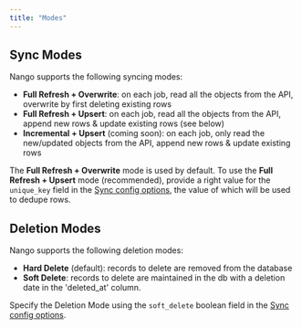 ```yaml
---
title: "Modes"
---
```


## Sync Modes[](#sync-modes "Direct link to Sync Modes")

Nango supports the following syncing modes:

- **Full Refresh + Overwrite**: on each job, read all the objects from the API,
  overwrite by first deleting existing rows
- **Full Refresh + Upsert**: on each job, read all the objects from the API,
  append new rows & update existing rows (see below)
- **Incremental + Upsert** (coming soon): on each job, only read the new/updated
  objects from the API, append new rows & update existing rows

The **Full Refresh + Overwrite** mode is used by default. To use the **Full
Refresh + Upsert** mode (recommended), provide a right value for the
`unique_key` field in the
[Sync config options](/nango-sync/use-nango/use-nango-sync/create-syncs), the
value of which will be used to dedupe rows.

## Deletion Modes[](#deletion-modes "Direct link to Deletion Modes")

Nango supports the following deletion modes:

- **Hard Delete** (default): records to delete are removed from the database
- **Soft Delete**: records to delete are maintained in the db with a deletion
  date in the 'deleted_at' column.

Specify the Deletion Mode using the `soft_delete` boolean field in the
[Sync config options](/nango-sync/use-nango/use-nango-sync/create-syncs).
